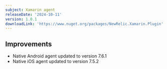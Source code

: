 ```yaml
---
subject: Xamarin agent
releaseDate: '2024-10-11'
version: 1.0.1
downloadLink: 'https://www.nuget.org/packages/NewRelic.Xamarin.Plugin'
---
```



## Improvements

- Native Android agent updated to version 7.6.1
- Native iOS agent updated to version 7.5.2
